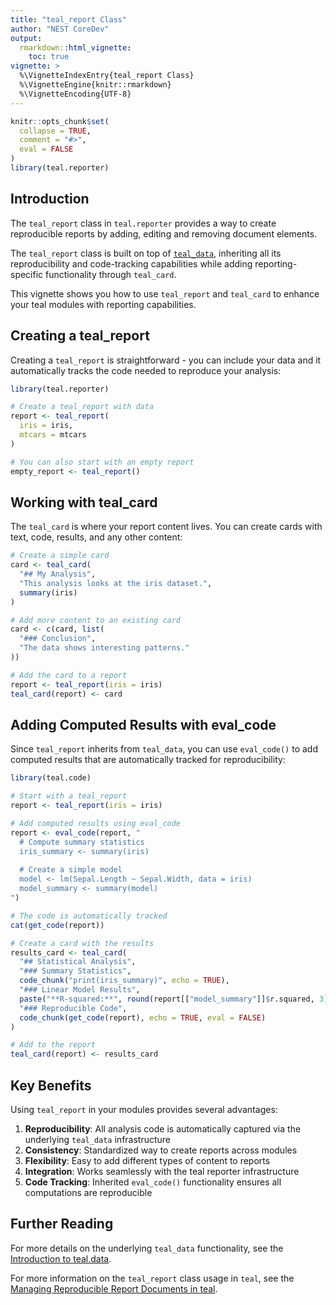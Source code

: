 ```yaml
---
title: "teal_report Class"
author: "NEST CoreDev"
output:
  rmarkdown::html_vignette:
    toc: true
vignette: >
  %\VignetteIndexEntry{teal_report Class}
  %\VignetteEngine{knitr::rmarkdown}
  %\VignetteEncoding{UTF-8}
---
```


```r
knitr::opts_chunk$set(
  collapse = TRUE,
  comment = "#>",
  eval = FALSE
)
library(teal.reporter)
```

## Introduction

The `teal_report` class in `teal.reporter` provides a way to create reproducible reports by adding, editing and removing document elements.

The `teal_report` class is built on top of [`teal_data`](https://insightsengineering.github.io/teal.data/latest-tag/articles/teal-data.html), inheriting all its reproducibility and code-tracking capabilities while adding reporting-specific functionality through `teal_card`.

This vignette shows you how to use `teal_report` and `teal_card` to enhance your teal modules with reporting capabilities.

## Creating a teal_report

Creating a `teal_report` is straightforward - you can include your data and it automatically tracks the code needed to reproduce your analysis:

```r
library(teal.reporter)

# Create a teal_report with data
report <- teal_report(
  iris = iris,
  mtcars = mtcars
)

# You can also start with an empty report
empty_report <- teal_report()
```

## Working with teal_card

The `teal_card` is where your report content lives. You can create cards with text, code, results, and any other content:

```r
# Create a simple card
card <- teal_card(
  "## My Analysis",
  "This analysis looks at the iris dataset.",
  summary(iris)
)

# Add more content to an existing card
card <- c(card, list(
  "### Conclusion", 
  "The data shows interesting patterns."
))

# Add the card to a report
report <- teal_report(iris = iris)
teal_card(report) <- card
```

## Adding Computed Results with eval_code

Since `teal_report` inherits from `teal_data`, you can use `eval_code()` to add computed results that are automatically tracked for reproducibility:

```r
library(teal.code)

# Start with a teal_report
report <- teal_report(iris = iris)

# Add computed results using eval_code
report <- eval_code(report, "
  # Compute summary statistics
  iris_summary <- summary(iris)
  
  # Create a simple model
  model <- lm(Sepal.Length ~ Sepal.Width, data = iris)
  model_summary <- summary(model)
")

# The code is automatically tracked
cat(get_code(report))

# Create a card with the results
results_card <- teal_card(
  "## Statistical Analysis",
  "### Summary Statistics",
  code_chunk("print(iris_summary)", echo = TRUE),
  "### Linear Model Results", 
  paste("**R-squared:**", round(report[["model_summary"]]$r.squared, 3)),
  "### Reproducible Code",
  code_chunk(get_code(report), echo = TRUE, eval = FALSE)
)

# Add to the report
teal_card(report) <- results_card
```

## Key Benefits

Using `teal_report` in your modules provides several advantages:

1. **Reproducibility**: All analysis code is automatically captured via the underlying `teal_data` infrastructure
2. **Consistency**: Standardized way to create reports across modules  
3. **Flexibility**: Easy to add different types of content to reports
4. **Integration**: Works seamlessly with the teal reporter infrastructure
5. **Code Tracking**: Inherited `eval_code()` functionality ensures all computations are reproducible

## Further Reading

For more details on the underlying `teal_data` functionality, see the [Introduction to teal.data](https://insightsengineering.github.io/teal.data/latest-tag/articles/teal-data.html). 

For more information on the `teal_report` class usage in `teal`, see the [Managing Reproducible Report Documents in teal](https://insightsengineering.github.io/teal/latest-tag/articles/managing-reproducible-report-documents-in-teal.html).
